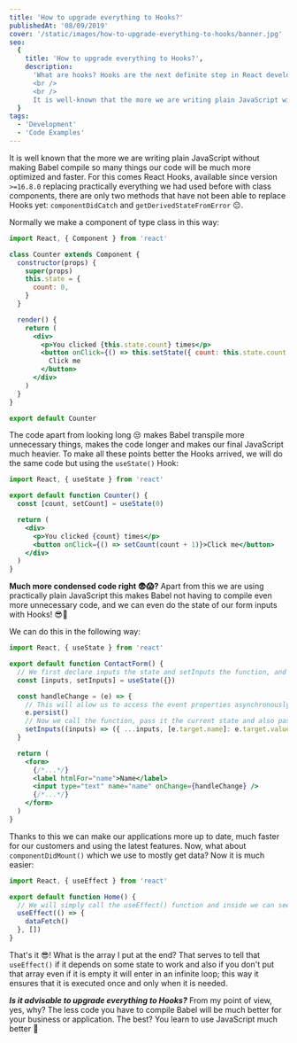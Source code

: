 ```yaml
---
title: 'How to upgrade everything to Hooks?'
publishedAt: '08/09/2019'
cover: '/static/images/how-to-upgrade-everything-to-hooks/banner.jpg'
seo:
  {
    title: 'How to upgrade everything to Hooks?',
    description:
      'What are hooks? Hooks are the next definite step in React development. If you are new to React, you have to learn Hooks to develop apps in the future.
      <br />
      <br />
      It is well-known that the more we are writing plain JavaScript without making Babel compile so many things, our code will be much more optimized and faster.',
  }
tags:
  - 'Development'
  - 'Code Examples'
---
```


It is well known that the more we are writing plain JavaScript without making Babel compile so many things our code will be much more optimized and faster. For this comes React Hooks, available since version `>=16.8.0` replacing practically everything we had used before with class components, there are only two methods that have not been able to replace Hooks yet: `componentDidCatch` and `getDerivedStateFromError` 😔.

Normally we make a component of type class in this way:

```jsx
import React, { Component } from 'react'

class Counter extends Component {
  constructor(props) {
    super(props)
    this.state = {
      count: 0,
    }
  }

  render() {
    return (
      <div>
        <p>You clicked {this.state.count} times</p>
        <button onClick={() => this.setState({ count: this.state.count + 1 })}>
          Click me
        </button>
      </div>
    )
  }
}

export default Counter
```

The code apart from looking long 😒 makes Babel transpile more unnecessary things, makes the code longer and makes our final JavaScript much heavier. To make all these points better the Hooks arrived, we will do the same code but using the `useState()` Hook:

```jsx
import React, { useState } from 'react'

export default function Counter() {
  const [count, setCount] = useState(0)

  return (
    <div>
      <p>You clicked {count} times</p>
      <button onClick={() => setCount(count + 1)}>Click me</button>
    </div>
  )
}
```

**Much more condensed code right 😨😱?** Apart from this we are using practically plain JavaScript this makes Babel not having to compile even more unnecessary code, and we can even do the state of our form inputs with Hooks! 😎💪

We can do this in the following way:

```jsx
import React, { useState } from 'react'

export default function ContactForm() {
  // We first declare inputs the state and setInputs the function, and equate it to an object
  const [inputs, setInputs] = useState({})

  const handleChange = (e) => {
    // This will allow us to access the event properties asynchronously.
    e.persist()
    // Now we call the function, pass it the current state and also pass it the name of the field and its value. It will save it just like an object
    setInputs((inputs) => ({ ...inputs, [e.target.name]: e.target.value }))
  }

  return (
    <form>
      {/*...*/}
      <label htmlFor="name">Name</label>
      <input type="text" name="name" onChange={handleChange} />
      {/*...*/}
    </form>
  )
}
```

Thanks to this we can make our applications more up to date, much faster for our customers and using the latest features. Now, what about `componentDidMount()` which we use to mostly get data? Now it is much easier:

```jsx
import React, { useEffect } from 'react'

export default function Home() {
  // We will simply call the useEffect() function and inside we can see what we need to do when the component loads
  useEffect(() => {
    dataFetch()
  }, [])
}
```

That's it 😎! What is the array I put at the end? That serves to tell that `useEffect()` if it depends on some state to work and also if you don't put that array even if it is empty it will enter in an infinite loop; this way it ensures that it is executed once and only when it is needed.

**_Is it advisable to upgrade everything to Hooks?_** From my point of view, yes, why? The less code you have to compile Babel will be much better for your business or application. The best? You learn to use JavaScript much better 💪
